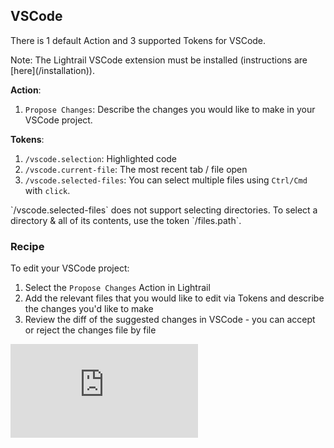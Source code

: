 
## VSCode 

There is 1 default Action and 3 supported Tokens for VSCode. 

 
<Callout type="info" emoji="ℹ️">
  Note: The Lightrail VSCode extension must be installed (instructions are [here](/installation)). 
</Callout>

**Action**:
 1. `Propose Changes`: Describe the changes you would like to make in your VSCode project. 

**Tokens**: 
 1. `/vscode.selection`: Highlighted code
 2. `/vscode.current-file`: The most recent tab / file open 
 3. `/vscode.selected-files`: You can select multiple files using `Ctrl/Cmd` with `click`.

<Callout type="warning" emoji="⚠︎">
  `/vscode.selected-files` does not support selecting directories. To select a directory & all of its contents, use the token `/files.path`.  
</Callout>

### Recipe

To edit your VSCode project: 
1. Select the `Propose Changes` Action in Lightrail
2. Add the relevant files that you would like to edit via Tokens and describe the changes you'd like to make
3. Review the diff of the suggested changes in VSCode - you can accept or reject the changes file by file

<iframe 
  src="https://www.loom.com/embed/fdcdb212f7ef409bba487ce4bf9e5908?sid=c760efa4-6c0a-47ab-ac84-6869ce0a3b72" 
  frameborder="0" 
  allowfullscreen 
  style={{ width:'100%', height:'500px' }} 
/>